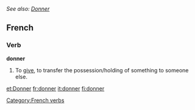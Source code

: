 ''See also: [[Donner]]''
==French==
===Verb===
'''donner'''
#To [[give]], to transfer the possession/holding of something to someone else.

[[Category:French verbs]]

[[et:Donner]]
[[fr:donner]]
[[it:donner]]
[[fi:donner]]